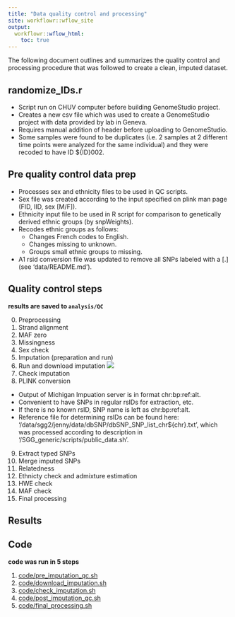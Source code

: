 ```yaml
---
title: "Data quality control and processing"
site: workflowr::wflow_site
output:
  workflowr::wflow_html:
    toc: true
---
```


The following document outlines and summarizes the quality control and processing procedure that was followed to create a clean, imputed dataset.

## randomize_IDs.r
- Script run on CHUV computer before building GenomeStudio project.
- Creates a new csv file which was used to create a GenomeStudio project with data provided by lab in Geneva.
- Requires manual addition of header before uploading to GenomeStudio.
- Some samples were found to be duplicates (i.e. 2 samples at 2 different time points were analyzed for the same individual) and they were recoded to have ID ${ID}002.

## Pre quality control data prep
- Processes sex and ethnicity files to be used in QC scripts.
- Sex file was created according to the input specified on plink man page (FID, IID, sex [M/F]).
- Ethnicity input file to be used in R script for comparison to genetically derived ethnic groups (by snpWeights).
- Recodes ethnic groups as follows:
  - Changes French codes to English.
  - Changes missing to unknown.
  - Groups small ethnic groups to missing.
- A1 rsid conversion file was updated to remove all SNPs labeled with a [.] (see 'data/README.md').

## Quality control steps

**results are saved to `analysis/QC`**

0. Preprocessing
1. Strand alignment
2. MAF zero
3. Missingness
4. Sex check
5. Imputation (preparation and run)
6. Run and download imputation
![](assets/michigan_imputation_screenshot.PNG)
7. Check imputation
8. PLINK conversion
- Output of Michigan Impuation server is  in format chr:bp:ref:alt.
- Convenient to have SNPs in regular rsIDs for extraction, etc.
- If there is no known rsID, SNP name is left as chr:bp:ref:alt.
- Reference file for determining rsIDs can be found here: '/data/sgg2/jenny/data/dbSNP/dbSNP_SNP_list_chr${chr}.txt', which was processed according to description in '/SGG_generic/scripts/public_data.sh'.
9. Extract typed SNPs
10. Merge imputed SNPs
11. Relatedness
12. Ethnicty check and admixture estimation
13. HWE check
14. MAF check
15. Final processing

## Results

## Code


**code was run in 5 steps**

1. [code/pre_imputation_qc.sh](https://github.com/jennysjaarda/PSYMETAB/blob/master/code/pre_imputation_qc.sh)
2. [code/download_imputation.sh](https://github.com/jennysjaarda/PSYMETAB/blob/master/code/pre_imputation_qc.sh)
3. [code/check_imputation.sh](https://github.com/jennysjaarda/PSYMETAB/blob/master/code/check_imputation.sh)
4. [code/post_imputation_qc.sh](https://github.com/jennysjaarda/PSYMETAB/blob/master/code/post_imputation_qc.sh)
5. [code/final_processing.sh](https://github.com/jennysjaarda/PSYMETAB/blob/master/code/final_processing.sh)
